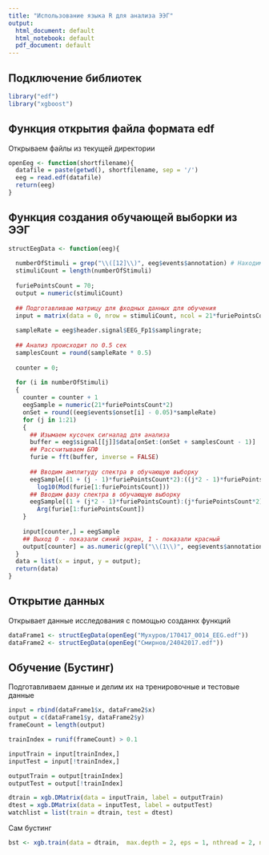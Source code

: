```yaml
---
title: "Использование языка R для анализа ЭЭГ"
output:
  html_document: default
  html_notebook: default
  pdf_document: default
---
```


Подключение библиотек
---
```r
library("edf")
library("xgboost")

```

Функция открытия файла формата edf
---
Открываем файлы из текущей директории
```r
openEeg <- function(shortfilename){
  datafile = paste(getwd(), shortfilename, sep = '/')
  eeg = read.edf(datafile)
  return(eeg)
}
```

Функция создания обучающей выборки из ЭЭГ
---

```r

structEegData <- function(eeg){
  
  numberOfStimuli = grep("\\([12]\\)", eeg$events$annotation) # Находим те события, которые отвечают за стимул
  stimuliCount = length(numberOfStimuli) 
  
  furiePointsCount = 70;
  output = numeric(stimuliCount)
  
  ## Подготавливаю матрицу для фходных данных для обучения
  input = matrix(data = 0, nrow = stimuliCount, ncol = 21*furiePointsCount*2)
  
  sampleRate = eeg$header.signal$EEG_Fp1$samplingrate;
  
  ## Анализ происходит по 0.5 сек
  samplesCount = round(sampleRate * 0.5)
  
  counter = 0;
  
  for (i in numberOfStimuli)
  {
    counter = counter + 1
    eegSample = numeric(21*furiePointsCount*2)
    onSet = round((eeg$events$onset[i] - 0.05)*sampleRate)
    for (j in 1:21)
    {
      ## Изымаем кусочек сигналад для анализа
      buffer = eeg$signal[[j]]$data[onSet:(onSet + samplesCount - 1)]
      ## Рассчитываем БПФ
      furie = fft(buffer, inverse = FALSE)
      
      ## Вводим амплитуду спектра в обучающую выборку
      eegSample[(1 + (j - 1)*furiePointsCount*2):((j*2 - 1)*furiePointsCount)] <-
        log10(Mod(furie[1:furiePointsCount]))
      ## Вводим фазу спектра в обучающую выборку
      eegSample[(1 + (j*2 - 1)*furiePointsCount):(j*furiePointsCount*2) ] <-
        Arg(furie[1:furiePointsCount])
    }
    
    input[counter,] = eegSample
    ## Выход 0 - показали синий экран, 1 - показали красный
    output[counter] = as.numeric(grepl("\\(1\\)", eeg$events$annotation[i]));
  }
  data = list(x = input, y = output);
  return(data)
}
```

Открытие данных
---
Открывает данные исследования с помощью созданнх функций
```r
dataFrame1 <- structEegData(openEeg("Мухуров/170417_0014_EEG.edf"))
dataFrame2 <- structEegData(openEeg("Смирнов/24042017.edf"))
```

Обучение (Бустинг)
---
Подготавливаем данные и делим их на тренировочные и тестовые данные
```r
input = rbind(dataFrame1$x, dataFrame2$x)
output = c(dataFrame1$y, dataFrame2$y)
frameCount = length(output)

trainIndex = runif(frameCount) > 0.1

inputTrain = input[trainIndex,]
inputTest = input[!trainIndex,]

outputTrain = output[trainIndex]
outputTest = output[!trainIndex]

dtrain = xgb.DMatrix(data = inputTrain, label = outputTrain)
dtest = xgb.DMatrix(data = inputTest, label = outputTest)
watchlist = list(train = dtrain, test = dtest)
```
Сам бустинг
```r

bst <- xgb.train(data = dtrain,  max.depth = 2, eps = 1, nthread = 2, nround = 3, objective = "binary:logistic", watchlist = watchlist)

```



